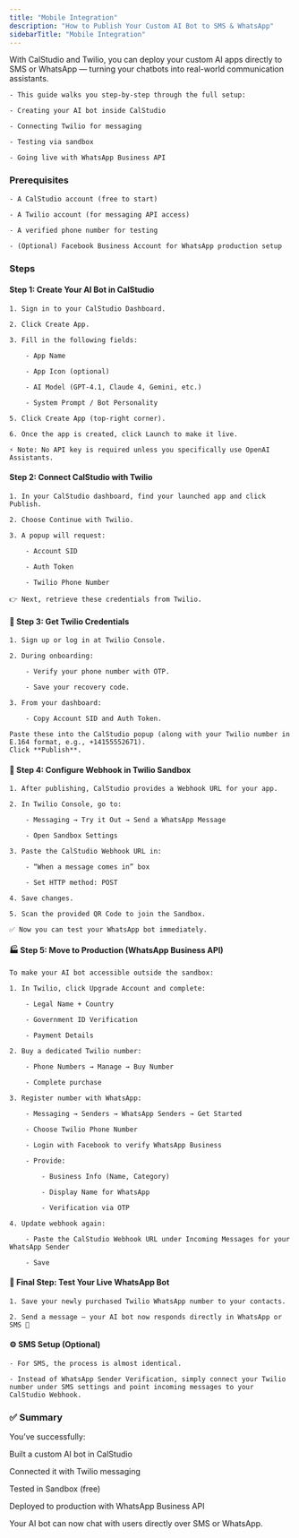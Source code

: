 ```yaml
---
title: "Mobile Integration"
description: "How to Publish Your Custom AI Bot to SMS & WhatsApp"
sidebarTitle: "Mobile Integration"
---
```


With CalStudio and Twilio, you can deploy your custom AI apps directly to SMS or WhatsApp — turning your chatbots into real-world communication assistants.

    - This guide walks you step-by-step through the full setup:

    - Creating your AI bot inside CalStudio

    - Connecting Twilio for messaging

    - Testing via sandbox

    - Going live with WhatsApp Business API

### Prerequisites

    - A CalStudio account (free to start)

    - A Twilio account (for messaging API access)

    - A verified phone number for testing

    - (Optional) Facebook Business Account for WhatsApp production setup

### Steps

#### Step 1: Create Your AI Bot in CalStudio

    1. Sign in to your CalStudio Dashboard.

    2. Click Create App.

    3. Fill in the following fields:

        - App Name

        - App Icon (optional)

        - AI Model (GPT‑4.1, Claude 4, Gemini, etc.)

        - System Prompt / Bot Personality

    5. Click Create App (top-right corner).

    6. Once the app is created, click Launch to make it live.

    ⚡ Note: No API key is required unless you specifically use OpenAI Assistants.

#### Step 2: Connect CalStudio with Twilio

    1. In your CalStudio dashboard, find your launched app and click Publish.

    2. Choose Continue with Twilio.

    3. A popup will request:

        - Account SID

        - Auth Token

        - Twilio Phone Number

    👉 Next, retrieve these credentials from Twilio.

#### 🔑 Step 3: Get Twilio Credentials

    1. Sign up or log in at Twilio Console.

    2. During onboarding:

        - Verify your phone number with OTP.

        - Save your recovery code.

    3. From your dashboard:

        - Copy Account SID and Auth Token.

    Paste these into the CalStudio popup (along with your Twilio number in E.164 format, e.g., +14155552671).
    Click **Publish**.

#### 🔄 Step 4: Configure Webhook in Twilio Sandbox

    1. After publishing, CalStudio provides a Webhook URL for your app.

    2. In Twilio Console, go to:

        - Messaging → Try it Out → Send a WhatsApp Message

        - Open Sandbox Settings

    3. Paste the CalStudio Webhook URL in:

        - “When a message comes in” box

        - Set HTTP method: POST

    4. Save changes.

    5. Scan the provided QR Code to join the Sandbox.

    ✅ Now you can test your WhatsApp bot immediately.

#### 🏭 Step 5: Move to Production (WhatsApp Business API)

    To make your AI bot accessible outside the sandbox:

    1. In Twilio, click Upgrade Account and complete:

        - Legal Name + Country

        - Government ID Verification

        - Payment Details

    2. Buy a dedicated Twilio number:

        - Phone Numbers → Manage → Buy Number

        - Complete purchase

    3. Register number with WhatsApp:

        - Messaging → Senders → WhatsApp Senders → Get Started

        - Choose Twilio Phone Number

        - Login with Facebook to verify WhatsApp Business

        - Provide:

            - Business Info (Name, Category)

            - Display Name for WhatsApp

            - Verification via OTP

    4. Update webhook again:

        - Paste the CalStudio Webhook URL under Incoming Messages for your WhatsApp Sender

        - Save

#### 📲 Final Step: Test Your Live WhatsApp Bot

    1. Save your newly purchased Twilio WhatsApp number to your contacts.

    2. Send a message — your AI bot now responds directly in WhatsApp or SMS 🎉

#### ⚙️ SMS Setup (Optional)

    - For SMS, the process is almost identical.

    - Instead of WhatsApp Sender Verification, simply connect your Twilio number under SMS settings and point incoming messages to your CalStudio Webhook.

### ✅ Summary

You’ve successfully:

Built a custom AI bot in CalStudio

Connected it with Twilio messaging

Tested in Sandbox (free)

Deployed to production with WhatsApp Business API

Your AI bot can now chat with users directly over SMS or WhatsApp.
